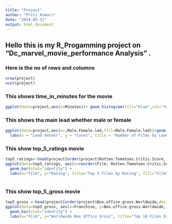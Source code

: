 ---
title: "Project"
author: "Priti Kumari"
date: "2024-05-21"
output: html_document
---

## Hello this is my R_Progamming project on "Dc_marvel_movie_performance Analysis" .
<!--
```{r}
library(rmarkdown)
library(plotly)
library(ggplot2)
library(dplyr)
```


```{r}
project<-read.csv("C:/Users/hp/OneDrive/Desktop/Data Science/Dataset/dc_marvel_movie_performance.csv")

```

-->
### Here is the no of rows and columns
```{r echo=FALSE, message=FALSE, warning=FALSE}
nrow(project)
ncol(project)
```


### This shows time_in_minutes for the movie
```{r echo=FALSE, message=FALSE, warning=FALSE}
ggplot(data=project,aes(x=Minutes))+ geom_histogram(fill="blue",col="Yellow")

```



### This shows tha main lead whether male or female

```{r echo=FALSE, message=TRUE, warning=FALSE}
ggplot(data=project,aes(x=,Male.Female.led,fill=Male.Female.led))+geom_bar()+geom_text(stat = "count", aes(label = ..count..), vjust = -0.5) +
  labs(x = "Lead Gender", y = "Count", title = "Number of Films by Lead Gender") 

```

### This show top_5_ratings movie
```{r echo=FALSE, fig.width=10, message=FALSE, warning=FALSE}
top5_ratings<-head(project[order(project$Rotten.Tomatoes.Critic.Score, decreasing = TRUE), ], 5)
ggplot(data=top5_ratings, aes(x=reorder(Film, Rotten.Tomatoes.Critic.Score), y=Rotten.Tomatoes.Critic.Score,fill=Film)) +
  geom_bar(stat="identity") +
  labs(x="Film", y="Rating", title="Top 5 Films by Rating", fill="Film") 
  

```


### This show top_5_gross movie

```{r echo=FALSE, message=FALSE, warning=FALSE}
top5_gross <-head(project[order(project$Box.office.gross.Worldwide,decreasing = TRUE),],5) 
ggplot(data=top5_gross, aes(x=Franchise, y=Box.office.gross.Worldwide, fill=Film)) +
  geom_bar(stat="identity") +
  labs(x="Film", y="Worldwide Box Office Gross", title="Top 10 Films by Worldwide Box Office Gross", fill="Franchise") 


 
```

